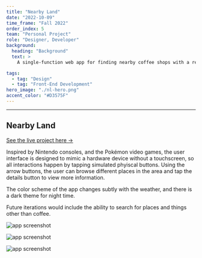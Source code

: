 ```yaml
---
title: "Nearby Land"
date: "2022-10-09"
time_frame: "Fall 2022"
order_index: 5
team: "Personal Project"
role: "Designer, Developer"
background:
  heading: "Background"
  text: >
    A single-function web app for finding nearby coffee shops with a retro-inspired interface built in collaboration with Leo Mancini.

tags:
  - tag: "Design"
  - tag: "Front-End Development"
hero_image: "./nl-hero.png"
accent_color: "#D3575F"
---
```


---

<MdxLayout col="10" offset="0">

## Nearby Land

<p>
  <a
    className='live-project-link'
    href='http://coffee.nearby.land'
    target='_blank'>
    See the live project here &rarr;
  </a>
</p>

Inspired by Nintendo consoles, and the Pokémon video games, the user interface is designed to mimic a hardware device without a touchscreen, so all interactions happen by tapping simulated phyiscal buttons. Using the arrow buttons, the user can browse different places in the area and tap the details button to view more information.

The color scheme of the app changes subtly with the weather, and there is a dark theme for night time.

Future iterations would include the ability to search for places and things other than coffee.

</MdxLayout>

<MdxLayout col="12" offset="0">

![app screenshot](./cloudy-day.png)

</MdxLayout>

<MdxLayout col="12" offset="0">

![app screenshot](./rainy-day.png)

</MdxLayout>

<MdxLayout col="12" offset="0">

![app screenshot](./rainy-night.png)

</MdxLayout>
